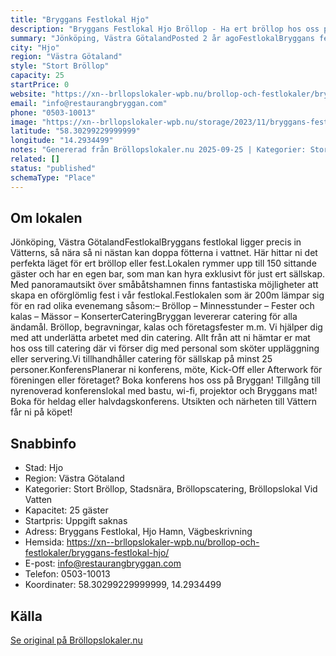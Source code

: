```yaml
---
title: "Bryggans Festlokal Hjo"
description: "Bryggans Festlokal Hjo Bröllop - Ha ert bröllop hos oss på Bryggans Festlokal Hjo. Se vår fina Bröllopslokal. Skicka gärna en förfrågan så hjälper vi Er!"
summary: "Jönköping, Västra GötalandPosted 2 år agoFestlokalBryggans festlokal ligger precis in Vätterns, så nära så ni nästan kan doppa fötterna i vattnet. Här hittar ni det perfekta läget för ert bröllop…"
city: "Hjo"
region: "Västra Götaland"
style: "Stort Bröllop"
capacity: 25
startPrice: 0
website: "https://xn--brllopslokaler-wpb.nu/brollop-och-festlokaler/bryggans-festlokal-hjo/"
email: "info@restaurangbryggan.com"
phone: "0503-10013"
image: "https://xn--brllopslokaler-wpb.nu/storage/2023/11/bryggans-festlokal-hjo-brollopslokal-festlokal-2.webp"
latitude: "58.30299229999999"
longitude: "14.2934499"
notes: "Genererad från Bröllopslokaler.nu 2025-09-25 | Kategorier: Stort Bröllop, Stadsnära, Bröllopscatering, Bröllopslokal Vid Vatten"
related: []
status: "published"
schemaType: "Place"
---
```


## Om lokalen

Jönköping, Västra GötalandFestlokalBryggans festlokal ligger precis in Vätterns, så nära så ni nästan kan doppa fötterna i vattnet. Här hittar ni det perfekta läget för ert bröllop eller fest.Lokalen rymmer upp till 150 sittande gäster och har en egen bar, som man kan hyra exklusivt för just ert sällskap. Med panoramautsikt över småbåtshamnen finns fantastiska möjligheter att skapa en oförglömlig fest i vår festlokal.Festlokalen som är 200m lämpar sig för en rad olika evenemang såsom:– Bröllop – Minnesstunder – Fester och kalas – Mässor – KonserterCateringBryggan levererar catering för alla ändamål. Bröllop, begravningar, kalas och företagsfester m.m. Vi hjälper dig med att underlätta arbetet med din catering. Allt från att ni hämtar er mat hos oss till catering där vi förser dig med personal som sköter uppläggning eller servering.Vi tillhandhåller catering för sällskap på minst 25 personer.KonferensPlanerar ni konferens, möte, Kick-Off eller Afterwork för föreningen eller företaget? Boka konferens hos oss på Bryggan! Tillgång till nyrenoverad konferenslokal med bastu, wi-fi, projektor och Bryggans mat! Boka för heldag eller halvdagskonferens. Utsikten och närheten till Vättern får ni på köpet!

## Snabbinfo

- Stad: Hjo
- Region: Västra Götaland
- Kategorier: Stort Bröllop, Stadsnära, Bröllopscatering, Bröllopslokal Vid Vatten
- Kapacitet: 25 gäster
- Startpris: Uppgift saknas
- Adress: Bryggans Festlokal, Hjo Hamn, Vägbeskrivning
- Hemsida: https://xn--brllopslokaler-wpb.nu/brollop-och-festlokaler/bryggans-festlokal-hjo/
- E-post: info@restaurangbryggan.com
- Telefon: 0503-10013
- Koordinater: 58.30299229999999, 14.2934499

## Källa

[Se original på Bröllopslokaler.nu](https://xn--brllopslokaler-wpb.nu/brollop-och-festlokaler/bryggans-festlokal-hjo/)
